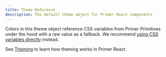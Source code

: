 ```yaml
---
title: Theme Reference
description: The default theme object for Primer React components
---
```



Colors in this theme object reference CSS variables from Primer Primitives under the hood with a raw value as a fallback. We recommend [using CSS variables directly](primer/design/content/foundations/primitives/migrating.mdx) instead.

<ThemeReferenceTree themeData={theme} />

<Note>

See [Theming](/guides/react/theming) to learn how theming works in Primer React.

</Note>
